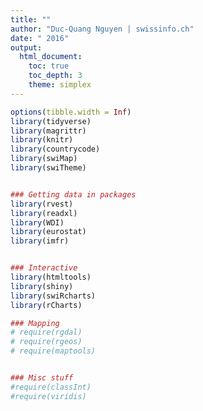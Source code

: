 ```yaml
---
title: ""
author: "Duc-Quang Nguyen | swissinfo.ch"
date: " 2016"
output: 
  html_document:
    toc: true
    toc_depth: 3
    theme: simplex
---
```


```r
options(tibble.width = Inf)
library(tidyverse)
library(magrittr)
library(knitr)
library(countrycode)
library(swiMap)
library(swiTheme)


### Getting data in packages
library(rvest)
library(readxl)
library(WDI)
library(eurostat)
library(imfr)


### Interactive 
library(htmltools)
library(shiny)
library(swiRcharts)
library(rCharts)

### Mapping 
# require(rgdal)
# require(rgeos)
# require(maptools)


### Misc stuff
#require(classInt)
#require(viridis)
```
